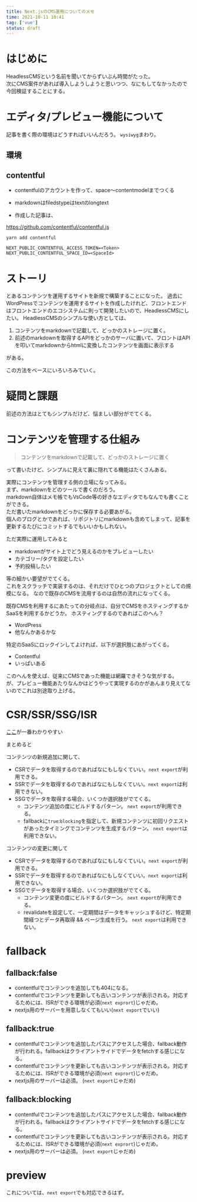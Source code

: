 ```yaml
---
title: Next.jsのCMS運用についてのメモ
time: 2021-10-11 10:41
tag: ['vue']
status: draft
---
```


# はじめに

HeadlessCMSという名前を聞いてからずいぶん時間がたった。  
次にCMS案件があれば導入しようしようと思いつつ、なにもしてなかったので今回検証することにする。  

# エディタ/プレビュー機能について

記事を書く際の環境はどうすればいいんだろう。 `wysiwyg`まわり。


## 環境

## contentful

- contentfulのアカウントを作って、space〜contentmodelまでつくる
- markdownはfiledstypeはtextのlongtext

- 作成した記事は、

https://github.com/contentful/contentful.js


```foo 
yarn add contentful
```


```env title=.env.local
NEXT_PUBLIC_CONTENTFUL_ACCESS_TOKEN=<Token>
NEXT_PUBLIC_CONTENTFUL_SPACE_ID=<SpaceId>
```

# ストーリ

とあるコンテンツを運用するサイトを新規で構築することになった。
過去にWordPressでコンテンツを運用するサイトを作成したけれど、フロントエンドはフロントエンドのエコシステムに則って開発したいので、HeadlessCMSにしたい。
HeadlessCMSのシンプルな使い方としては、

1. コンテンツをmarkdownで記載して、どっかのストレージに置く。
2. 前述のmarkdownを取得するAPIをどっかのサーバに置いて、フロントはAPIを叩いてmarkdownからhtmlに変換したコンテンツを画面に表示する

がある。

この方法をベースにいろいろみていく。

# 疑問と課題

前述の方法はとてもシンプルだけど、悩ましい部分がでてくる。


# コンテンツを管理する仕組み

> コンテンツをmarkdownで記載して、どっかのストレージに置く

って書いたけど、シンプルに見えて裏に隠れてる機能はたくさんある。

実際にコンテンツを管理する側の立場になってみる。  
まず、markdownをどのツールで書くのだろう。  
markdown自体はメモ帳でもVsCode等の好きなエディタでもなんでも書くことができる。  
ただ書いたmarkdownをどっかに保存する必要あがる。  
個人のブログとかであれば、リポジトリにmarkdownも含めてしまって、記事を更新するたびにコミットするでもいいかもしれない。  

ただ実際に運用してみると

- markdownがサイト上でどう見えるのかをプレビューしたい
- カテゴリー/タグを設定したい
- 予約投稿したい

等の細かい要望がでてくる。  
これをスクラッチで実装するのは、それだけでひとつのプロジェクトとしての規模になる。
なので既存のCMSを流用するのは自然の流れになってくる。  

既存CMSを利用するにあたっての分岐点は、自分でCMSをホスティングするかSaaSを利用するかどうか。
ホスティングするのであればこのへん？

- WordPress
- 他なんかあるかな

特定のSaaSにロックインしてよければ、以下が選択肢にあがってくる。

- Contentful
- いっぱいある

このへんを使えば、従来にCMSであった機能は網羅できそうな気がする。  
が、プレビュー機能あたりなんかはどうやって実現するのかがあんまり見えてないのでこれは別途取り上げる。


# CSR/SSR/SSG/ISR

[ここ](https://qiita.com/thesugar/items/47ec3d243d00ddd0b4ed)が一番わかりやすい

まとめると

コンテンツの新規追加に関して、

- CSRでデータを取得するのであればなにもしなくていい。`next export`が利用できる。
- SSRでデータを取得するのであればなにもしなくていい。`next export`は利用できない。
- SSGでデータを取得する場合、いくつか選択肢がでてくる。 
	- コンテンツ追加の度にビルドするパターン。 `next export`が利用できる。
	- fallbackに`true`:`blocking`を指定して、新規コンテンツに初回リクエストがあったタイミングでコンテンツを生成するパターン。 `next export`は利用できない。

コンテンツの変更に関して

- CSRでデータを取得するのであればなにもしなくていい。`next export`が利用できる。
- SSRでデータを取得するのであればなにもしなくていい。`next export`は利用できない。
- SSGでデータを取得する場合、いくつか選択肢がでてくる。 
	- コンテンツ変更の度にビルドするパターン。 `next export`が利用できる。
	- revalidateを設定して、一定期間はデータをキャッシュするけど、特定期間経つとデータ再取得 && ページ生成を行う。 `next export`は利用できない。


# fallback

## fallback:false

- contentfulでコンテンツを追加しても404になる。
- contentfulでコンテンツを更新しても古いコンテンツが表示される。対応するためには、ISRができる環境が必須(`next exprort`)じゃだめ。
- nextjs用のサーバーを用意しなくてもいい(`next export`でいい)

## fallback:true

- contentfulでコンテンツを追加したパスにアクセスした場合、fallback動作が行われる。fallbackはクライアントサイドでデータをfetchする感じになる。
- contentfulでコンテンツを更新しても古いコンテンツが表示される。対応するためには、ISRができる環境が必須(`next exprort`)じゃだめ。
- nextjs用のサーバーは必須。 (`next export`じゃだめ)

## fallback:blocking

- contentfulでコンテンツを追加したパスにアクセスした場合、fallback動作が行われる。fallbackはクライアントサイドでデータをfetchする感じになる。
- contentfulでコンテンツを更新しても古いコンテンツが表示される。対応するためには、ISRができる環境が必須(`next exprort`)じゃだめ。
- nextjs用のサーバーは必須。 (`next export`じゃだめ)

# preview

これについては、`next export`でも対応できるはず。
